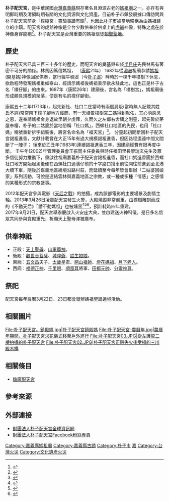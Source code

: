 {{redirect|配天宮}}
{{東亞廟宇
| name = 財團法人朴子配天宮
| img = File:朴子配天宮01.JPG
| img_capt = 朴子配天宮廟景
| image_width = 270px
| location = {{ROC-TWN}}[[嘉義縣|嘉義縣]][[朴子市|朴子市]]開元路118號                       
| coordinates = {{Coord|23.467700|120.245301|display=inline,title|type:landmark}}                        
| open_year = {{QING}}[[康熙|康熙]]二十六年 (1687年)
| type = 縣定古蹟
| struct = 一埕、三落、四院、五殿
| cultural_collection = 修復 (三川殿、正殿、後殿、鐘鼓樓)
| god = [[天上聖母|天上聖母]]
| cere_date = 農曆三月廿三日 (媽祖聖誕)
}}
{{tw monument
|name=朴子配天宮<ref>{{Cite web|url=https://nchdb.boch.gov.tw/web/cultureassets/Building/info_upt.aspx?p0=8465|title=文化部文化資產局-朴子配天宮|accessdate=2017-04-09|language=zh-tw|archive-date=2019-06-12|archive-url=https://web.archive.org/web/20190612063214/https://nchdb.boch.gov.tw/web/cultureassets/Building/info_upt.aspx?p0=8465|dead-url=no}}</ref>
|formername=
|image=
|imagename=
|othername=
|formalname=財團法人朴子配天宮
|level=縣定古蹟
|class=寺廟
|time= [[大清|大清]][[康熙|康熙]]廿六年（1687年）
|destroyed={{ROC}}103年 (2014年)
|date=中華民國92年（2003年）3月13日
|material=木材、石材
|location=嘉義縣朴子市開元路118號
|when=05:00－22:30
|quantity=
|website=[http://www.peitiangung.org.tw/news_list.php 財團法人朴子配天宮全球資訊網]{{zh-tw icon}}
|reg_url=https://nchdb.boch.gov.tw/assets/overview/monument/20030313000001
}}
{{tw monument
|name=朴子配天宮四大天王像<ref>{{Cite web|url=https://nchdb.boch.gov.tw/web/cultureassets/Antiquity/info_upt.aspx?p0=8447|title=文化部文化資產局-朴子配天宮四大天王像|accessdate=2017-04-09|language=zh-tw|archive-date=2019-06-11|archive-url=https://web.archive.org/web/20190611210939/https://nchdb.boch.gov.tw/web/cultureassets/Antiquity/info_upt.aspx?p0=8447|dead-url=no}}</ref>
|formername=
|image=
|imagename=
|othername=
|formalname=財團法人朴子配天宮
|level=一般古物
|class=藝術作品
|time=清朝時期
|destroyed=
|date=中華民國102年（2013年）10月30日
|material=泥塑
|location=嘉義縣朴子市開元路118號
|when=05:00－22:30
|quantity=4
|website=[http://www.peitiangung.org.tw/news_list.php 財團法人朴子配天宮全球資訊網]{{zh-tw icon}}
|reg_url=https://nchdb.boch.gov.tw/assets/overview/antiquity/20131030000004
}}
{{tw monument
|name=配天宮蔡草如門神彩繪<ref>{{Cite web|url=https://nchdb.boch.gov.tw/web/cultureassets/Antiquity/info_upt.aspx?p0=8448|title=文化部文化資產局-配天宮蔡草如門神彩繪|accessdate=2017-04-09|language=zh-tw|archive-date=2019-06-11|archive-url=https://web.archive.org/web/20190611000105/https://nchdb.boch.gov.tw/web/cultureassets/Antiquity/info_upt.aspx?p0=8448|dead-url=no}}</ref>
|formername=
|image=
|imagename=
|othername=
|formalname=財團法人朴子配天宮
|level=一般古物
|class=藝術作品
|time={{ROC}}時期
|destroyed=
|date=中華民國102年（2013年）10月30日
|material=木質
|location=嘉義縣朴子市開元路118號
|when=05:00－22:30
|quantity=6
|website=[http://www.peitiangung.org.tw/news_list.php 財團法人朴子配天宮全球資訊網]{{zh-tw icon}}
|reg_url=https://nchdb.boch.gov.tw/assets/overview/antiquity/20131030000005
}}
{{tw monument
|name=朴子配天宮御賜燈花
|formername=
|image=
|imagename=
|othername=
|formalname=財團法人朴子配天宮
|level=無
|class=節慶及相關文物
|time=清[[嘉慶|嘉慶]]二十年 (1815年)
|destroyed=
|date=無
|material=
|location=嘉義縣朴子市開元路118號
|when=農曆正月十五日
|quantity=
|website=[http://www.peitiangung.org.tw/news_list.php 財團法人朴子配天宮全球資訊網]{{zh-tw icon}}
}}
'''朴子配天宮'''，是中華民國[[台灣|台灣]][[嘉義縣|嘉義縣]]現存著名且淵源古老的[[媽祖廟|媽祖廟]]之一。亦存有與明鄭時期及清領時期有關的文化資源與文化資產。目前朴子市鎮發展據口傳訪問與朴子配天宮前身「樸樹宮」靈驗事蹟有關<ref>{{Cite web|url=https://www.tbocc.gov.tw/ModuleMsg/News_Detail.aspx?id=1915&page=1&=&SearchPagSize_Data=20&SearchDisplay=close&SelectData_KeyWord=64&NewsClassID=61&lang=tw|title=嘉義縣志─宗教志─財團法人臺灣省嘉義縣朴子配天宮|accessdate=2018-06-10|author=嘉義縣文化觀光局|date=|publisher=|archive-date=2019-06-09|archive-url=https://web.archive.org/web/20190609104329/https://www.tbocc.gov.tw/ModuleMsg/News_Detail.aspx?id=1915&page=1&=&SearchPagSize_Data=20&SearchDisplay=close&SelectData_KeyWord=64&NewsClassID=61&lang=tw|dead-url=no}}</ref>，也因此[[朴子市|朴子市]]被當地暱稱為由媽祖建立的小鎮。配天宮的虎爺神像是全台少數供奉於供桌上的[[虎爺|虎爺]]神像，特殊之處在於神像身穿龍袍<ref>{{Cite web|url=http://www.peitiangung.org.tw/particular_4.html|title=配天傳奇─山軍尊神虎爺宮|accessdate=2018-06-10|author=朴子配天宮|date=|publisher=|archive-date=2020-07-09|archive-url=https://web.archive.org/web/20200709144950/http://www.peitiangung.org.tw/particular_4.html|dead-url=no}}</ref>。朴子配天宮是台灣重要的媽祖信徒[[朝聖|朝聖]][[聖地|聖地]]。

== 歷史 ==
朴子配天宮已具三百三十多年的歷史，而配天宮的奠基與布袋[[半月庄|半月庄]]先民林馬有著密不可分的關係。林馬因篤信媽祖， （[[康熙|康熙]]21年） 1682年從[[湄洲|湄洲]]祖廟恭請[[媽祖|媽祖]](開基媽)神像回家供奉，當行經牛稠溪（今[[朴子溪|朴子溪]]）畔時於一棵千年樸樹下休息，欲啟程時發現媽祖重如泰山，經請示媽祖後媽祖表示欲永駐此地，這也正是朴子古名「樸仔腳」的由來。1687年（康熙26年）建廟後，宮名為「樸樹宮」，媽祖廟後形成頗具規模的聚落，便是有名的樸仔腳街。

康熙五十二年(1713年)，起先新社、社口二庄當時有兩個肩販(當時無人記載其姓氏不詳)常常南下樸子腳地方經商，有一天禱告樸樹宮二媽得到默佑，其心萌感念之恩，遂奉請媽祖金身返故里朝夕虔拜，久而久之左鄰右舍禱之則靈，起先暫於茅屋奉棲，朴子的二姑婆於當地俗稱「社口媽」，西螺社口地區的先民，也用「社口媽」稱號重新拆字組裝後，將宮名命名為「福天宮」<ref>{{Cite web|url=http://crgis.rchss.sinica.edu.tw/temples/YunlinCounty/shiluo/0904016-FTG|title=文化資源地理資訊系統─福天宮|accessdate=2018-06-10|author=|date=|publisher=|archive-date=2020-12-05|archive-url=https://web.archive.org/web/20201205230641/http://crgis.rchss.sinica.edu.tw/temples/YunlinCounty/shiluo/0904016-FTG|dead-url=no}}</ref>。
分靈起初間斷回朴子配天宮謁祖進香，文獻計載曾在大正15年有過大規模謁祖進香，但因路程遙遠中間又間斷了一陣子；
後來於乙丑年(1983年)連續謁祖進香三年，因建廟經費有限再度中斷。
壬午年(2002)年管理委員會王振同主任委員與時任福田里長廖瑞玄先生及眾多信徒努力推動下，重啟往祖廟嘉義朴子配天宮謁祖進香，而社口媽進香團於西螺社口地方開始起駕後便在西螺社口過溝仔前的十字路口搭車前往開往前進到至北港大橋下車，隨後於嘉義地區繞境沿路村莊，而延續至今每年皆會舉辦「二姑婆回娘家」系列活動，可說是連結雲林與嘉義地區之宗教，或一種或多種「情感」之感情的某種形式的宗教盛事。

2012年配天宮參與電影《[[天后之戰|天后之戰]]》的拍攝，成為該部電影的主要場景及劇情主軸。2013年3月26日凌晨配天宮發生火警，大殿燒毀非常嚴重，由樸樹雕刻而成的《不動天后》「請不動媽祖」也被燻黑<ref>{{Cite web |url=http://www.ntdtv.com/xtr/b5/2013/03/26/a869411.html |title=百年廟宇遭祝融 配天宮傳奇多，2013年 |access-date=2013-03-26 |archive-date=2017-12-02 |archive-url=https://web.archive.org/web/20171202153040/http://www.ntdtv.com/xtr/b5/2013/03/26/a869411.html |dead-url=no }}</ref><ref>{{Cite web |url=http://www.ettoday.net/news/20130326/182326.htm |title=配天宮失火　陳明文：還好諸媽祖僅臉燻黑，2013年 |access-date=2013-03-26 |archive-date=2019-06-19 |archive-url=https://web.archive.org/web/20190619073243/https://www.ettoday.net/news/20130326/182326.htm |dead-url=no }}</ref><ref>{{Cite web |url=http://www.cna.com.tw/News/FirstNews/201303260018-1.aspx |title=古蹟朴子配天宮失火 大殿受損，2013年 |access-date=2013-03-26 |archive-date=2018-08-28 |archive-url=https://web.archive.org/web/20180828212553/http://www.cna.com.tw/News/FirstNews/201303260018-1.aspx |dead-url=no }}</ref>，預計耗時四年重建。<br>
2017年9月21日，配天宮舉辦慶啟入火安座大典，並啟建送火神科儀。是日多名信眾共同參與寶殿重光，祈願天上聖母澤被廣布。

== 供奉神祇 ==
*正殿：[[天上聖母|天上聖母]]、[[山軍尊神|山軍尊神]]。
*後殿：[[觀世音菩薩|觀世音菩薩]]、[[城隍爺|城隍爺]]、[[註生娘娘|註生娘娘]]。
*東廂：[[五文昌|五文昌]]夫子、[[太歲|太歲]]星君、[[開山祖師|開山祖師]]、[[燈花媽祖|燈花媽祖]]、[[月下老人|月下老人]]。
*西廂：[[福德正神|福德正神]]、[[千里眼|千里眼]]、[[順風耳|順風耳]]將軍、[[田都元帥|田都元帥]]、[[分靈神尊|分靈神尊]]。

==祭祀==
配天宮每年農曆3月22日、23日都會舉辦媽祖聖誕遶境活動。

==相關圖片==
<gallery>
File:朴子配天宮。鎮殿媽.jpg|朴子配天宮鎮殿媽
File:朴子配天宮-農曆年.jpg|農曆年期間，朴子配天宮求花儀式移至戶外進行
File:朴子配天宮03.JPG|從左護龍二樓拍攝的朴子配天宮
File:朴子配天宮02.JPG|朴子配天宮正殿失火後受損的三川殿木構
</gallery>

==相關條目==
*[[糖廠配天宮|糖廠配天宮]]

== 參考來源 ==
{{reflist}}

== 外部連接 ==
*[http://www.peitiangung.org.tw/news_list.php 財團法人朴子配天宮全球資訊網] {{Wayback|url=http://www.peitiangung.org.tw/news_list.php |date=20210124214415 }}{{zh-tw icon}}
*[https://m.facebook.com/peitiangung/?locale2=zh_TW 財團法人朴子配天宮Facebook粉絲專頁] {{Wayback|url=https://m.facebook.com/peitiangung/?locale2=zh_TW |date=20200216090129 }}

{{嘉義縣文化資產}}
[[Category:嘉義縣媽祖廟|Category:嘉義縣媽祖廟]]
[[Category:嘉義縣古蹟|Category:嘉義縣古蹟]]
[[Category:朴子市|Category:朴子市]]
[[Category:保存中華民國古物的宗教場所|嘉]]
[[Category:台灣火災|Category:台灣火災]]
[[Category:文化遺產火災|Category:文化遺產火災]]
